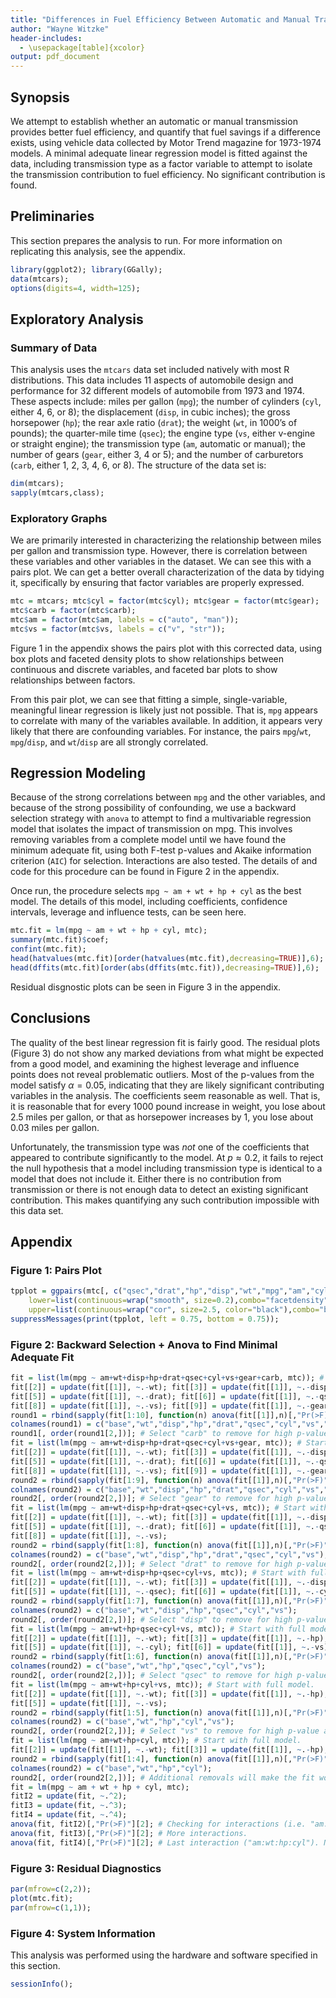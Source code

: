 ```yaml
---
title: "Differences in Fuel Efficiency Between Automatic and Manual Transmission Vehicles in 1974"
author: "Wayne Witzke"
header-includes:
  - \usepackage[table]{xcolor}
output: pdf_document
---
```


## Synopsis
We attempt to establish whether an automatic or manual transmission provides
better fuel efficiency, and quantify that fuel savings if a difference exists,
using vehicle data collected by Motor Trend magazine for 1973-1974 models. A
minimal adequate linear regression model is fitted against the data, including
transmission type as a factor variable to attempt to isolate the transmission
contribution to fuel efficiency. No significant contribution is found.

## Preliminaries

This section prepares the analysis to run. For more information on replicating
this analysis, see the appendix.

\scriptsize
```r
library(ggplot2); library(GGally);
data(mtcars);
options(digits=4, width=125);
```
\normalsize

## Exploratory Analysis

### Summary of Data

This analysis uses the `mtcars` data set included natively with most R
distributions. This data includes 11 aspects of automobile design and
performance for 32 different models of automobile from 1973 and 1974. These
aspects include: miles per gallon (`mpg`); the number of cylinders (`cyl`,
either 4, 6, or 8); the displacement (`disp`, in cubic inches); the gross
horsepower (`hp`); the rear axle ratio (`drat`); the weight (`wt`, in 1000's of
pounds); the quarter-mile time (`qsec`); the engine type (`vs`, either v-engine
or straight engine); the transmission type (`am`, automatic or manual); the
number of gears (`gear`, either 3, 4 or 5); and the number of carburetors
(`carb`, either 1, 2, 3, 4, 6, or 8). The structure of the data set is:

\scriptsize
```r
dim(mtcars);
sapply(mtcars,class);
```
\normalsize

### Exploratory Graphs

We are primarily interested in characterizing the relationship between miles
per gallon and transmission type. However, there is correlation between these
variables and other variables in the dataset. We can see this with a pairs
plot.  We can get a better overall characterization of the data by tidying it,
specifically by ensuring that factor variables are properly expressed.

\scriptsize
```r
mtc = mtcars; mtc$cyl = factor(mtc$cyl); mtc$gear = factor(mtc$gear);
mtc$carb = factor(mtc$carb);
mtc$am = factor(mtc$am, labels = c("auto", "man"));
mtc$vs = factor(mtc$vs, labels = c("v", "str"));
```
\normalsize

Figure 1 in the appendix shows the pairs plot with this corrected data, using
box plots and faceted density plots to show relationships between continuous
and discrete variables, and faceted bar plots to show relationships between
factors.

From this pair plot, we can see that fitting a simple, single-variable,
meaningful linear regression is likely just not possible. That is, `mpg`
appears to correlate with many of the variables available. In addition, it
appears very likely that there are confounding variables. For instance, the
pairs `mpg`/`wt`, `mpg`/`disp`, and `wt`/`disp` are all strongly correlated.

## Regression Modeling

Because of the strong correlations between `mpg` and the other variables, and
because of the strong possibility of confounding, we use a backward selection
strategy with `anova` to attempt to find a multivariable regression model that
isolates the impact of transmission on mpg. This involves removing variables
from a complete model until we have found the minimum adequate fit, using both
F-test p-values and Akaike information criterion (`AIC`) for selection.
Interactions are also tested. The details of and code for this procedure can be
found in Figure 2 in the appendix.

Once run, the procedure selects `mpg ~ am + wt + hp + cyl` as the best model.
The details of this model, including coefficients, confidence intervals,
leverage and influence tests, can be seen here.

\scriptsize
```r
mtc.fit = lm(mpg ~ am + wt + hp + cyl, mtc);
summary(mtc.fit)$coef;
confint(mtc.fit);
head(hatvalues(mtc.fit)[order(hatvalues(mtc.fit),decreasing=TRUE)],6);
head(dffits(mtc.fit)[order(abs(dffits(mtc.fit)),decreasing=TRUE)],6);
```
\normalsize

Residual disgnostic plots can be seen in Figure 3 in the appendix.

## Conclusions

The quality of the best linear regression fit is fairly good. The residual
plots (Figure 3) do not show any marked deviations from what might be expected
from a good model, and examining the highest leverage and influence points does
not reveal problematic outliers. Most of the p-values from the model satisfy
$\alpha=0.05$, indicating that they are likely significant contributing
variables in the analysis. The coefficients seem reasonable as well. That is,
it is reasonable that for every 1000 pound increase in weight, you lose about
2.5 miles per gallon, or that as horsepower increases by 1, you lose about 0.03
miles per gallon.

Unfortunately, the transmission type was *not* one of the coefficients that
appeared to contribute significantly to the model. At $p\approx0.2$, it fails
to reject the null hypothesis that a model including transmission type is
identical to a model that does not include it. Either there is no contribution
from transmission or there is not enough data to detect an existing significant
contribution. This makes quantifying any such contribution impossible with this
data set.


\newpage
## Appendix
\scriptsize

### Figure 1: Pairs Plot
```r
tpplot = ggpairs(mtc[, c("qsec","drat","hp","disp","wt","mpg","am","cyl","vs","gear","carb")],
    lower=list(continuous=wrap("smooth", size=0.2),combo="facetdensity",discrete="blank"),
    upper=list(continuous=wrap("cor", size=2.5, color="black"),combo="box",discrete="facetbar"), axisLabels="none");
suppressMessages(print(tpplot, left = 0.75, bottom = 0.75));
```

### Figure 2: Backward Selection + Anova to Find Minimal Adequate Fit
```r
fit = list(lm(mpg ~ am+wt+disp+hp+drat+qsec+cyl+vs+gear+carb, mtc)); # Start with full model.
fit[[2]] = update(fit[[1]], ~.-wt); fit[[3]] = update(fit[[1]], ~.-disp); fit[[4]] = update(fit[[1]], ~.-hp);
fit[[5]] = update(fit[[1]], ~.-drat); fit[[6]] = update(fit[[1]], ~.-qsec); fit[[7]] = update(fit[[1]], ~.-cyl);
fit[[8]] = update(fit[[1]], ~.-vs); fit[[9]] = update(fit[[1]], ~.-gear); fit[[10]] = update(fit[[1]], ~.-carb);
round1 = rbind(sapply(fit[1:10], function(n) anova(fit[[1]],n)[,"Pr(>F)"][2]),sapply(fit[1:10], AIC));
colnames(round1) = c("base","wt","disp","hp","drat","qsec","cyl","vs","gear","carb");
round1[, order(round1[2,])]; # Select "carb" to remove for high p-value and low AIC.
fit = list(lm(mpg ~ am+wt+disp+hp+drat+qsec+cyl+vs+gear, mtc)); # Start with full model.
fit[[2]] = update(fit[[1]], ~.-wt); fit[[3]] = update(fit[[1]], ~.-disp); fit[[4]] = update(fit[[1]], ~.-hp);
fit[[5]] = update(fit[[1]], ~.-drat); fit[[6]] = update(fit[[1]], ~.-qsec); fit[[7]] = update(fit[[1]], ~.-cyl);
fit[[8]] = update(fit[[1]], ~.-vs); fit[[9]] = update(fit[[1]], ~.-gear);
round2 = rbind(sapply(fit[1:9], function(n) anova(fit[[1]],n)[,"Pr(>F)"][2]),sapply(fit[1:9], AIC));
colnames(round2) = c("base","wt","disp","hp","drat","qsec","cyl","vs","gear");
round2[, order(round2[2,])]; # Select "gear" to remove for high p-value and low AIC.
fit = list(lm(mpg ~ am+wt+disp+hp+drat+qsec+cyl+vs, mtc)); # Start with full model.
fit[[2]] = update(fit[[1]], ~.-wt); fit[[3]] = update(fit[[1]], ~.-disp); fit[[4]] = update(fit[[1]], ~.-hp);
fit[[5]] = update(fit[[1]], ~.-drat); fit[[6]] = update(fit[[1]], ~.-qsec); fit[[7]] = update(fit[[1]], ~.-cyl);
fit[[8]] = update(fit[[1]], ~.-vs);
round2 = rbind(sapply(fit[1:8], function(n) anova(fit[[1]],n)[,"Pr(>F)"][2]),sapply(fit[1:8], AIC));
colnames(round2) = c("base","wt","disp","hp","drat","qsec","cyl","vs");
round2[, order(round2[2,])]; # Select "drat" to remove for high p-value and low AIC.
fit = list(lm(mpg ~ am+wt+disp+hp+qsec+cyl+vs, mtc)); # Start with full model.
fit[[2]] = update(fit[[1]], ~.-wt); fit[[3]] = update(fit[[1]], ~.-disp); fit[[4]] = update(fit[[1]], ~.-hp);
fit[[5]] = update(fit[[1]], ~.-qsec); fit[[6]] = update(fit[[1]], ~.-cyl); fit[[7]] = update(fit[[1]], ~.-vs);
round2 = rbind(sapply(fit[1:7], function(n) anova(fit[[1]],n)[,"Pr(>F)"][2]),sapply(fit[1:7], AIC));
colnames(round2) = c("base","wt","disp","hp","qsec","cyl","vs");
round2[, order(round2[2,])]; # Select "disp" to remove for high p-value and low AIC.
fit = list(lm(mpg ~ am+wt+hp+qsec+cyl+vs, mtc)); # Start with full model.
fit[[2]] = update(fit[[1]], ~.-wt); fit[[3]] = update(fit[[1]], ~.-hp); fit[[4]] = update(fit[[1]], ~.-qsec);
fit[[5]] = update(fit[[1]], ~.-cyl); fit[[6]] = update(fit[[1]], ~.-vs);
round2 = rbind(sapply(fit[1:6], function(n) anova(fit[[1]],n)[,"Pr(>F)"][2]),sapply(fit[1:6], AIC));
colnames(round2) = c("base","wt","hp","qsec","cyl","vs");
round2[, order(round2[2,])]; # Select "qsec" to remove for high p-value and low AIC.
fit = list(lm(mpg ~ am+wt+hp+cyl+vs, mtc)); # Start with full model.
fit[[2]] = update(fit[[1]], ~.-wt); fit[[3]] = update(fit[[1]], ~.-hp); fit[[4]] = update(fit[[1]], ~.-cyl);
fit[[5]] = update(fit[[1]], ~.-vs);
round2 = rbind(sapply(fit[1:5], function(n) anova(fit[[1]],n)[,"Pr(>F)"][2]),sapply(fit[1:5], AIC));
colnames(round2) = c("base","wt","hp","cyl","vs");
round2[, order(round2[2,])]; # Select "vs" to remove for high p-value and low AIC.
fit = list(lm(mpg ~ am+wt+hp+cyl, mtc)); # Start with full model.
fit[[2]] = update(fit[[1]], ~.-wt); fit[[3]] = update(fit[[1]], ~.-hp); fit[[4]] = update(fit[[1]], ~.-cyl);
round2 = rbind(sapply(fit[1:4], function(n) anova(fit[[1]],n)[,"Pr(>F)"][2]),sapply(fit[1:4], AIC));
colnames(round2) = c("base","wt","hp","cyl");
round2[, order(round2[2,])]; # Additional removals will make the fit worse. So, done.
fit = lm(mpg ~ am + wt + hp + cyl, mtc);
fitI2 = update(fit, ~.^2);
fitI3 = update(fit, ~.^3);
fitI4 = update(fit, ~.^4);
anova(fit, fitI2)[,"Pr(>F)"][2]; # Checking for interactions (i.e. "am:wt").
anova(fit, fitI3)[,"Pr(>F)"][2]; # More interactions.
anova(fit, fitI4)[,"Pr(>F)"][2]; # Last interaction ("am:wt:hp:cyl"). Note no significant difference when including interactions.


```

### Figure 3: Residual Diagnostics
```r
par(mfrow=c(2,2));
plot(mtc.fit);
par(mfrow=c(1,1));
```

### Figure 4: System Information

This analysis was performed using the hardware and software specified in this
section.

\scriptsize
```r
sessionInfo();
```
